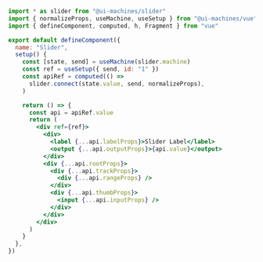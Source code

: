 ```jsx
import * as slider from "@ui-machines/slider"
import { normalizeProps, useMachine, useSetup } from "@ui-machines/vue"
import { defineComponent, computed, h, Fragment } from "vue"

export default defineComponent({
  name: "Slider",
  setup() {
    const [state, send] = useMachine(slider.machine)
    const ref = useSetup({ send, id: "1" })
    const apiRef = computed(() =>
      slider.connect(state.value, send, normalizeProps),
    )

    return () => {
      const api = apiRef.value
      return (
        <div ref={ref}>
          <div>
            <label {...api.labelProps}>Slider Label</label>
            <output {...api.outputProps}>{api.value}</output>
          </div>
          <div {...api.rootProps}>
            <div {...api.trackProps}>
              <div {...api.rangeProps} />
            </div>
            <div {...api.thumbProps}>
              <input {...api.inputProps} />
            </div>
          </div>
        </div>
      )
    }
  },
})
```

